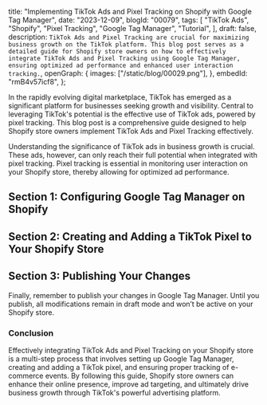  title:
  "Implementing TikTok Ads and Pixel Tracking on Shopify with Google Tag Manager",
 date: "2023-12-09",
 blogId: "00079",
 tags: [
  "TikTok Ads",
  "Shopify",
  "Pixel Tracking",
  "Google Tag Manager",
  "Tutorial",
 ],
 draft: false,
 description: `TikTok Ads and Pixel Tracking are crucial for maximizing business growth on the TikTok platform. This blog post serves as a detailed guide for Shopify store owners on how to effectively integrate TikTok Ads and Pixel Tracking using Google Tag Manager, ensuring optimized ad performance and enhanced user interaction tracking.`,
 openGraph: {
  images: ["/static/blog/00029.png"],
 },
 embedId: "rmB4v57icf8",
};

<BlogHeader metadata={metadata} />

In the rapidly evolving digital marketplace, TikTok has emerged as a significant platform for businesses seeking growth and visibility. Central to leveraging TikTok's potential is the effective use of TikTok ads, powered by pixel tracking. This blog post is a comprehensive guide designed to help Shopify store owners implement TikTok Ads and Pixel Tracking effectively.

<YoutubeEmbed embedId={metadata.embedId} />

Understanding the significance of TikTok ads in business growth is crucial. These ads, however, can only reach their full potential when integrated with pixel tracking. Pixel tracking is essential in monitoring user interaction on your Shopify store, thereby allowing for optimized ad performance.

## Section 1: Configuring Google Tag Manager on Shopify

<ConfiguringGTM />

## Section 2: Creating and Adding a TikTok Pixel to Your Shopify Store

<TikTokPageView />

## Section 3: Publishing Your Changes

Finally, remember to publish your changes in Google Tag Manager. Until you publish, all modifications remain in draft mode and won’t be active on your Shopify store.

### Conclusion

Effectively integrating TikTok Ads and Pixel Tracking on your Shopify store is a multi-step process that involves setting up Google Tag Manager, creating and adding a TikTok pixel, and ensuring proper tracking of e-commerce events. By following this guide, Shopify store owners can enhance their online presence, improve ad targeting, and ultimately drive business growth through TikTok's powerful advertising platform.

<GiscusComments />
